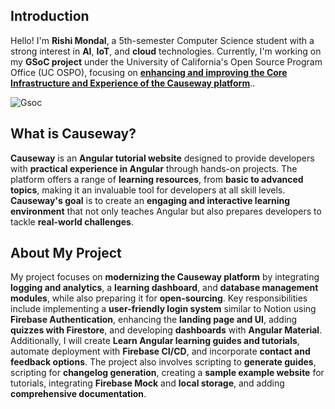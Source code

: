 ## Introduction

Hello! I'm **Rishi Mondal**, a 5th-semester Computer Science student with a strong interest in **AI**, **IoT**, and **cloud** technologies. Currently, I'm working on my **GSoC project** under the University of California's Open Source Program Office (UC OSPO), focusing on **[enhancing and improving the Core Infrastructure and Experience of the Causeway platform](https://summerofcode.withgoogle.com/programs/2024/projects/wTxAXxEz)**..


![Gsoc](/gifs/phase1.gif)


## What is Causeway?

**Causeway** is an **Angular tutorial website** designed to provide developers with **practical experience in Angular** through hands-on projects. The platform offers a range of **learning resources**, from **basic to advanced topics**, making it an invaluable tool for developers at all skill levels. **Causeway's goal** is to create an **engaging and interactive learning environment** that not only teaches Angular but also prepares developers to tackle **real-world challenges**.

## About My Project

My project focuses on **modernizing the Causeway platform** by integrating **logging and analytics**, a **learning dashboard**, and **database management modules**, while also preparing it for **open-sourcing**. Key responsibilities include implementing a **user-friendly login system** similar to Notion using **Firebase Authentication**, enhancing the **landing page and UI**, adding **quizzes with Firestore**, and developing **dashboards** with **Angular Material**. Additionally, I will create **Learn Angular learning guides and tutorials**, automate deployment with **Firebase CI/CD**, and incorporate **contact and feedback options**. The project also involves scripting to **generate guides**, scripting for **changelog generation**, creating a **sample example website** for tutorials, integrating **Firebase Mock** and **local storage**, and adding **comprehensive documentation**.


